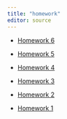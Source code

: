 ```yaml
---
title: "homework"
editor: source
---
```


- [Homework 6](6-HW.qmd)

- [Homework 5](hw-5.qmd)

- [Homework 4](4-HW.qmd)

- [Homework 3](3-HW.qmd)

- [Homework 2](2-HW.qmd)

- [Homework 1](1-HW.qmd)